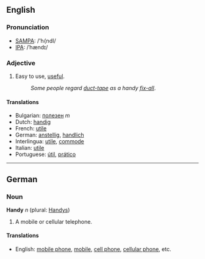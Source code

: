 ==English==
===Pronunciation===
*[[w:SAMPA|SAMPA]]: /'h{ndI/
*[[w:IPA|IPA]]: /ˈhændɪ/
===Adjective===
#Easy to use, [[useful]].
#:''Some people regard [[duct-tape]] as a handy [[fix-all]]''.

====Translations====
*Bulgarian: [[полезен]] ''m''
*Dutch: [[handig]]
*French: [[utile]]
*German: [[anstellig]], [[handlich]]
*Interlingua: [[utile]], [[commode]]
*Italian: [[utile]]
*Portuguese: [[útil]], [[prático]]

----

==German==
===Noun===
'''Handy''' ''n'' (plural: [[Handys]])

#A mobile or cellular telephone.
====Translations====
*English: [[mobile phone]], [[mobile]], [[cell phone]], [[cellular phone]], etc.